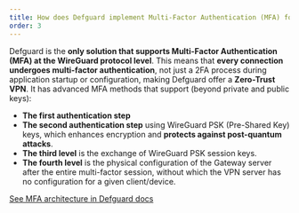```yaml
---
title: How does Defguard implement Multi-Factor Authentication (MFA) for WireGuard?
order: 3
---
```


Defguard is the **only solution that supports Multi-Factor Authentication (MFA) at the WireGuard protocol level**. This means that **every connection undergoes multi-factor authentication**, not just a 2FA process during application startup or configuration, making Defguard offer a **Zero-Trust VPN**. It has advanced MFA methods that support (beyond private and public keys):

* **The first authentication step**
* **The second authentication step** using WireGuard PSK (Pre-Shared Key) keys, which enhances encryption and **protects against post-quantum attacks**.
* **The third level** is the exchange of WireGuard PSK session keys.
* **The fourth level** is the physical configuration of the Gateway server after the entire multi-factor session, without which the VPN server has no configuration for a given client/device.

[See MFA architecture in Defguard docs](https://docs.defguard.net/features/wireguard/multi-factor-authentication-mfa-2fa/architecture)
